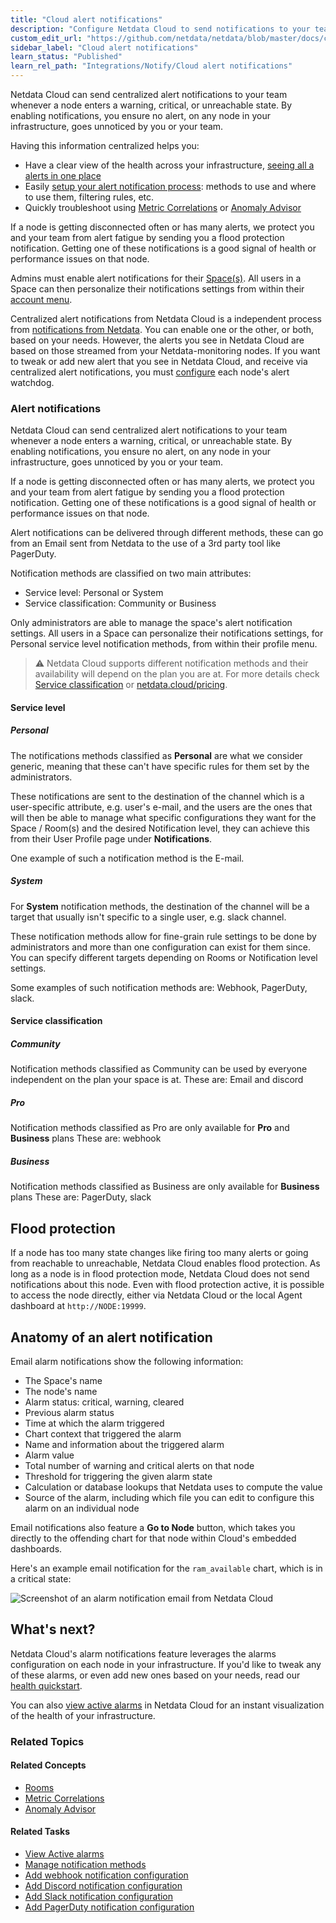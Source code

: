 ```yaml
---
title: "Cloud alert notifications"
description: "Configure Netdata Cloud to send notifications to your team whenever any node on your infrastructure triggers an alert threshold."
custom_edit_url: "https://github.com/netdata/netdata/blob/master/docs/cloud/alerts-notifications/notifications.md"
sidebar_label: "Cloud alert notifications"
learn_status: "Published"
learn_rel_path: "Integrations/Notify/Cloud alert notifications"
---
```



Netdata Cloud can send centralized alert notifications to your team whenever a node enters a warning, critical, or
unreachable state. By enabling notifications, you ensure no alert, on any node in your infrastructure, goes unnoticed by
you or your team.

Having this information centralized helps you:
* Have a clear view of the health across your infrastructure, [seeing all a alerts in one place](/docs/nightly/integrations/notify/cloud-alert-notifications/view-active-alerts)
* Easily [setup your alert notification process](/docs/nightly/integrations/notify/cloud-alert-notifications/manage-notification-methods): 
methods to use and where to use them, filtering rules, etc.
* Quickly troubleshoot using [Metric Correlations](/docs/nightly/operations/metric-correlations)
or [Anomaly Advisor](/docs/nightly/operations/anomaly-advisor)

If a node is getting disconnected often or has many alerts, we protect you and your team from alert fatigue by sending
you a flood protection notification. Getting one of these notifications is a good signal of health or performance issues
on that node.

Admins must enable alert notifications for their [Space(s)](/docs/nightly/integrations/notify/cloud-alert-notifications/manage-notification-methods#manage-space-notification-settings). All users in a
Space can then personalize their notifications settings from within their [account
menu](https://github.com/netdata/netdata/blob/master/docs/cloud/alerts-notifications/#manage-user-notification-settings).

<Callout type="notice">

Centralized alert notifications from Netdata Cloud is a independent process from [notifications from
Netdata](/docs/nightly/integrations/notify). You can enable one or the other, or both, based on your needs. However,
the alerts you see in Netdata Cloud are based on those streamed from your Netdata-monitoring nodes. If you want to tweak
or add new alert that you see in Netdata Cloud, and receive via centralized alert notifications, you must
[configure](https://github.com/netdata/netdata/blob/master/docs/monitor/configure-alarms.md) each node's alert watchdog.

</Callout>

### Alert notifications

Netdata Cloud can send centralized alert notifications to your team whenever a node enters a warning, critical, or unreachable state. By enabling notifications, 
you ensure no alert, on any node in your infrastructure, goes unnoticed by you or your team.

If a node is getting disconnected often or has many alerts, we protect you and your team from alert fatigue by sending you a flood protection notification. 
Getting one of these notifications is a good signal of health or performance issues on that node.

Alert notifications can be delivered through different methods, these can go from an Email sent from Netdata to the use of a 3rd party tool like PagerDuty.

Notification methods are classified on two main attributes:
* Service level: Personal or System
* Service classification: Community or Business

Only administrators are able to manage the space's alert notification settings.
All users in a Space can personalize their notifications settings, for Personal service level notification methods, from within their profile menu.

> ⚠️ Netdata Cloud supports different notification methods and their availability will depend on the plan you are at.
> For more details check [Service classification](#service-classification) or [netdata.cloud/pricing](https://www.netdata.cloud/pricing).

#### Service level

##### Personal

The notifications methods classified as **Personal** are what we consider generic, meaning that these can't have specific rules for them set by the administrators.

These notifications are sent to the destination of the channel which is a user-specific attribute, e.g. user's e-mail, and the users are the ones that will then be able to
manage what specific configurations they want for the Space / Room(s) and the desired Notification level, they can achieve this from their User Profile page under 
**Notifications**.

One example of such a notification method is the E-mail.

##### System

For **System** notification methods, the destination of the channel will be a target that usually isn't specific to a single user, e.g. slack channel.

These notification methods allow for fine-grain rule settings to be done by administrators and more than one configuration can exist for them since. You can specify 
different targets depending on Rooms or Notification level settings.

Some examples of such notification methods are: Webhook, PagerDuty, slack.

#### Service classification

##### Community

Notification methods classified as Community can be used by everyone independent on the plan your space is at.
These are: Email and discord

##### Pro

Notification methods classified as Pro are only available for **Pro** and **Business** plans
These are: webhook

##### Business

Notification methods classified as Business are only available for **Business** plans
These are: PagerDuty, slack

## Flood protection

If a node has too many state changes like firing too many alerts or going from reachable to unreachable, Netdata Cloud
enables flood protection. As long as a node is in flood protection mode, Netdata Cloud does not send notifications about
this node. Even with flood protection active, it is possible to access the node directly, either via Netdata Cloud or
the local Agent dashboard at `http://NODE:19999`.

## Anatomy of an alert notification

Email alarm notifications show the following information:

- The Space's name
- The node's name
- Alarm status: critical, warning, cleared
- Previous alarm status
- Time at which the alarm triggered
- Chart context that triggered the alarm
- Name and information about the triggered alarm
- Alarm value
- Total number of warning and critical alerts on that node
- Threshold for triggering the given alarm state
- Calculation or database lookups that Netdata uses to compute the value
- Source of the alarm, including which file you can edit to configure this alarm on an individual node

Email notifications also feature a **Go to Node** button, which takes you directly to the offending chart for that node
within Cloud's embedded dashboards.

Here's an example email notification for the `ram_available` chart, which is in a critical state:

![Screenshot of an alarm notification email from Netdata Cloud](https://user-images.githubusercontent.com/1153921/87461878-e933c480-c5c3-11ea-870b-affdb0801854.png)

## What's next?

Netdata Cloud's alarm notifications feature leverages the alarms configuration on each node in your infrastructure. If
you'd like to tweak any of these alarms, or even add new ones based on your needs, read our [health
quickstart](https://github.com/netdata/netdata/blob/master/docs/monitor/configure-alarms.md).

You can also [view active alarms](/docs/nightly/integrations/notify/cloud-alert-notifications/view-active-alerts) in Netdata Cloud for an instant
visualization of the health of your infrastructure.

### Related Topics

#### **Related Concepts**
- [Rooms](/docs/nightly/operations/war-rooms)
- [Metric Correlations](/docs/nightly/operations/metric-correlations)
- [Anomaly Advisor](/docs/nightly/operations/anomaly-advisor)

#### Related Tasks
- [View Active alarms](/docs/nightly/integrations/notify/cloud-alert-notifications/view-active-alerts)
- [Manage notification methods](/docs/nightly/integrations/notify/cloud-alert-notifications/manage-notification-methods)
- [Add webhook notification configuration](/docs/nightly/integrations/notify/cloud-alert-notifications/add-webhook-notification-configuration)
- [Add Discord notification configuration](/docs/nightly/integrations/notify/cloud-alert-notifications/add-discord-notification-configuration)
- [Add Slack notification configuration](/docs/nightly/integrations/notify/cloud-alert-notifications/add-slack-notification-configuration)
- [Add PagerDuty notification configuration](/docs/nightly/integrations/notify/cloud-alert-notifications/add-pagerduty-notification-configuration)

